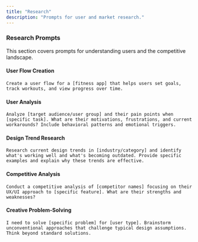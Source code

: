 ```yaml
---
title: "Research"
description: "Prompts for user and market research."
---
```


### Research Prompts

This section covers prompts for understanding users and the competitive landscape.

#### User Flow Creation

```text wrap
Create a user flow for a [fitness app] that helps users set goals, track workouts, and view progress over time.
```

#### User Analysis

```text wrap
Analyze [target audience/user group] and their pain points when [specific task]. What are their motivations, frustrations, and current workarounds? Include behavioral patterns and emotional triggers.
```

#### Design Trend Research

```text wrap
Research current design trends in [industry/category] and identify what's working well and what's becoming outdated. Provide specific examples and explain why these trends are effective.
```

#### Competitive Analysis

```text wrap
Conduct a competitive analysis of [competitor names] focusing on their UX/UI approach to [specific feature]. What are their strengths and weaknesses?
```

#### Creative Problem-Solving

```text wrap
I need to solve [specific problem] for [user type]. Brainstorm unconventional approaches that challenge typical design assumptions. Think beyond standard solutions.
```